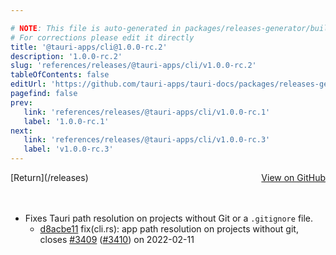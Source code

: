 ```yaml
---

# NOTE: This file is auto-generated in packages/releases-generator/build.ts
# For corrections please edit it directly
title: '@tauri-apps/cli@1.0.0-rc.2'
description: '1.0.0-rc.2'
slug: 'references/releases/@tauri-apps/cli/v1.0.0-rc.2'
tableOfContents: false
editUrl: 'https://github.com/tauri-apps/tauri-docs/packages/releases-generator/build.ts'
pagefind: false
prev:
   link: 'references/releases/@tauri-apps/cli/v1.0.0-rc.1'
   label: '1.0.0-rc.1'
next:
   link: 'references/releases/@tauri-apps/cli/v1.0.0-rc.3'
   label: 'v1.0.0-rc.3'
---
```


			

<ReleaseSidebar slug="references/releases/@tauri-apps/cli"  packageName="@tauri-apps/cli" />

<div style="margin-bottom:3rem; display: flex; justify-content: space-between; align-items: center"><span>[Return](/releases)</span><span><a href="https://github.com/tauri-apps/tauri/releases/tag/@tauri-apps/cli-v1.0.0-rc.2">View on GitHub</a></span></div>

- Fixes Tauri path resolution on projects without Git or a `.gitignore` file.
  - [d8acbe11](https://www.github.com/tauri-apps/tauri/commit/d8acbe11492bd990e6983c7e63e0f1a8f1ea5c7c) fix(cli.rs): app path resolution on projects without git, closes [#3409](https://www.github.com/tauri-apps/tauri/pull/3409) ([#3410](https://www.github.com/tauri-apps/tauri/pull/3410)) on 2022-02-11


